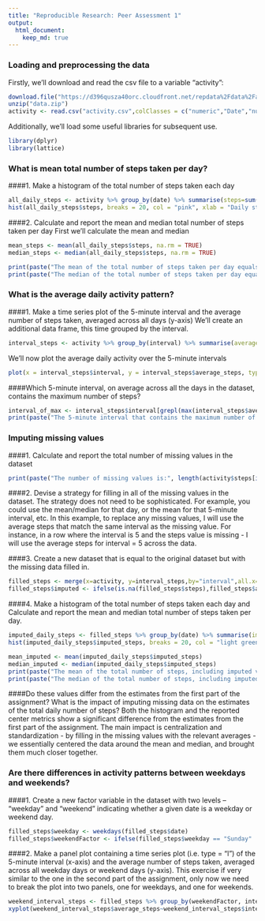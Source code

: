 ```yaml
---
title: "Reproducible Research: Peer Assessment 1"
output: 
  html_document:
    keep_md: true
---
```



### Loading and preprocessing the data
Firstly, we'll download and read the csv file to a variable "activity":
```r
download.file("https://d396qusza40orc.cloudfront.net/repdata%2Fdata%2Factivity.zip", destfile = "data.zip")
unzip("data.zip")
activity <- read.csv("activity.csv",colClasses = c("numeric","Date","numeric"), stringsAsFactors = FALSE)
```

Additionally, we'll load some useful libraries for subsequent use. 
```r
library(dplyr)
library(lattice)
```

### What is mean total number of steps taken per day?
####1. Make a histogram  of the total number of steps taken each day
```r
all_daily_steps <- activity %>% group_by(date) %>% summarise(steps=sum(steps, na.rm = TRUE))
hist(all_daily_steps$steps, breaks = 20, col = "pink", xlab = "Daily steps", main = "Daily steps histogram")
```



####2. Calculate and report the mean and median total number of steps taken per day
First we'll calculate the mean and median
```r
mean_steps <- mean(all_daily_steps$steps, na.rm = TRUE)
median_steps <- median(all_daily_steps$steps, na.rm = TRUE)
```
```r
print(paste("The mean of the total number of steps taken per day equals",round(mean_steps,2)))
print(paste("The median of the total number of steps taken per day equals",round(median_steps,2)))
```

### What is the average daily activity pattern?
####1. Make a time series plot of the 5-minute interval and the average number of steps taken, averaged across all days (y-axis)
We'll create an additional data frame, this time grouped by the interval.
```r
interval_steps <- activity %>% group_by(interval) %>% summarise(average_steps=mean(steps, na.rm = TRUE))
```
We'll now plot the average daily activity over the 5-minute intervals
```r
plot(x = interval_steps$interval, y = interval_steps$average_steps, type = "l", col = "orange", xlab = "5 minute interval", ylab = "Average number of steps across all days", main = "Average daily activity pattern")
```


####Which 5-minute interval, on average across all the days in the dataset, contains the maximum number of steps?
```r
interval_of_max <- interval_steps$interval[grepl(max(interval_steps$average_steps),interval_steps$average_steps)]
print(paste("The 5-minute interval that contains the maximum number of steps is:",interval_of_max,". This matches the above chart."))
```

### Imputing missing values
####1. Calculate and report the total number of missing values in the dataset
```r
print(paste("The number of missing values is:", length(activity$steps[is.na(activity$steps)==TRUE])))
```
####2. Devise a strategy for filling in all of the missing values in the dataset. The strategy does not need to be sophisticated. For example, you could use the mean/median for that day, or the mean for that 5-minute interval, etc.
In this example, to replace any missing values, I will use the average steps that match the same interval as the missing value. For instance, in a row where the interval is 5 and the steps value is missing - I will use the average steps for interval = 5 across the data.

####3. Create a new dataset that is equal to the original dataset but with the missing data filled in.
```r
filled_steps <- merge(x=activity, y=interval_steps,by="interval",all.x=TRUE)
filled_steps$imputed <- ifelse(is.na(filled_steps$steps),filled_steps$average_steps,filled_steps$steps)
```
####4. Make a histogram of the total number of steps taken each day and Calculate and report the mean and median total number of steps taken per day.
```r
imputed_daily_steps <- filled_steps %>% group_by(date) %>% summarise(imputed_steps=sum(imputed))
hist(imputed_daily_steps$imputed_steps, breaks = 20, col = "light green", xlab = "Daily steps", main = "Imputed daily steps histogram")
```
```r
mean_imputed <- mean(imputed_daily_steps$imputed_steps)
median_imputed <- median(imputed_daily_steps$imputed_steps)
print(paste("The mean of the total number of steps, including imputed values, taken per day equals",round(mean_imputed,2)))
print(paste("The median of the total number of steps, including imputed values, taken per day equals",round(median_imputed,2)))
```


####Do these values differ from the estimates from the first part of the assignment? What is the impact of imputing missing data on the estimates of the total daily number of steps?
Both the histogram and the reported center metrics show a significant difference from the estimates from the first part of the assignment. The main impact is centralization and standardization - by filling in the missing values with the relevant averages - we essentially centered the data around the mean and median, and brought them much closer together.

### Are there differences in activity patterns between weekdays and weekends?
####1. Create a new factor variable in the dataset with two levels -- "weekday" and "weekend" indicating whether a given date is a weekday or weekend day.
```r
filled_steps$weekday <- weekdays(filled_steps$date)
filled_steps$weekendFactor <- ifelse(filled_steps$weekday == "Sunday" | filled_steps$weekday == "Saturday","Weekend","Weekday")
```

####2. Make a panel plot containing a time series plot (i.e. type = "l") of the 5-minute interval (x-axis) and the average number of steps taken, averaged across all weekday days or weekend days (y-axis).
This exercise if very similar to the one in the second part of the assignment, only now we need to break the plot into two panels, one for weekdays, and one for weekends.
```r
weekend_interval_steps <- filled_steps %>% group_by(weekendFactor, interval) %>% summarise(average_steps=mean(imputed))
xyplot(weekend_interval_steps$average_steps~weekend_interval_steps$interval | weekend_interval_steps$weekendFactor, layout = c(1,2), type = "l", xlab = "Interval", ylab = "Average Steps")
```